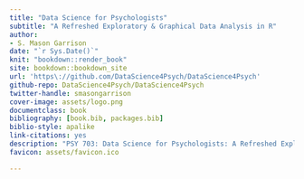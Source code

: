 ```yaml
--- 
title: "Data Science for Psychologists"
subtitle: "A Refreshed Exploratory & Graphical Data Analysis in R"
author: 
- S. Mason Garrison
date: "`r Sys.Date()`"
knit: "bookdown::render_book"
site: bookdown::bookdown_site
url: 'https\://github.com/DataScience4Psych/DataScience4Psych'
github-repo: DataScience4Psych/DataScience4Psych
twitter-handle: smasongarrison
cover-image: assets/logo.png
documentclass: book
bibliography: [book.bib, packages.bib]
biblio-style: apalike
link-citations: yes
description: "PSY 703: Data Science for Psychologists: A Refreshed Exploratory and Graphical Data Analysis in R"
favicon: assets/favicon.ico

---
```

